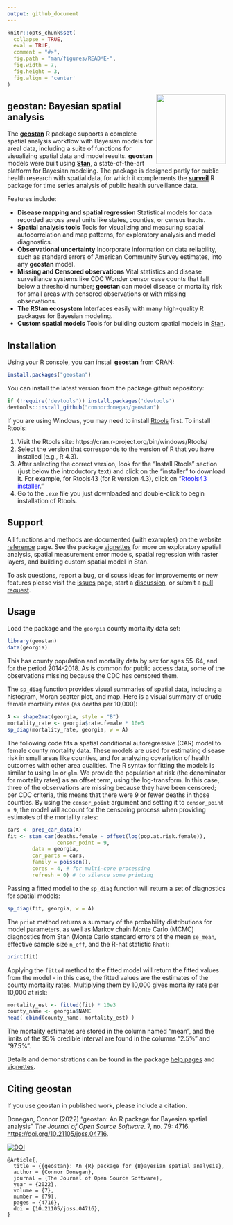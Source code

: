 ```yaml
---
output: github_document
---
```


<!-- README.md is generated from README.Rmd. Please edit that file -->

```r
knitr::opts_chunk$set(
  collapse = TRUE,
  eval = TRUE,
  comment = "#>",
  fig.path = "man/figures/README-",
  fig.width = 7,
  fig.height = 3,
  fig.align = 'center'
)
```
<img src="man/figures/logo.png" align="right" width="160" />

## geostan: Bayesian spatial analysis

The [**geostan**](https://connordonegan.github.io/geostan/) R package supports a complete spatial analysis workflow with Bayesian models for areal data, including a suite of functions for visualizing spatial data and model results. **geostan** models were built using [**Stan**](https://mc-stan.org), a state-of-the-art platform for Bayesian modeling. The package is designed partly for public health research with spatial data, for which it complements the [**surveil**](https://connordonegan.github.io/surveil/) R package for time series analysis of public health surveillance data.

Features include:

* **Disease mapping and spatial regression** Statistical models for data recorded across areal units like states, counties, or census tracts.
* **Spatial analysis tools** Tools for visualizing and measuring spatial autocorrelation and map patterns, for exploratory analysis and model diagnostics.  
* **Observational uncertainty** Incorporate information on data reliability, such as standard errors of American Community Survey estimates, into any **geostan** model.
* **Missing and Censored observations** Vital statistics and disease surveillance systems like CDC Wonder censor case counts that fall below a threshold number; **geostan** can model disease or mortality risk for small areas with censored observations or with missing observations.
* **The RStan ecosystem** Interfaces easily with many high-quality R packages for Bayesian modeling.
* **Custom spatial models** Tools for building custom spatial models in [Stan](https://mc-stan.org/).

## Installation

Using your R console, you can install **geostan** from CRAN:

``` r
install.packages("geostan")
```

You can install the latest version from the package github repository:

```r
if (!require('devtools')) install.packages('devtools')
devtools::install_github("connordonegan/geostan")
```

If you are using Windows, you may need to install [Rtools](https://cran.r-project.org/bin/windows/Rtools/) first. To install Rtools:

1. Visit the Rtools site: https://cran.r-project.org/bin/windows/Rtools/
2. Select the version that corresponds to the version of R that you have installed (e.g., R 4.3).
3. After selecting the correct version, look for the "Install Rtools" section (just below the introductory text) and click on the "installer" to download it. For example, for Rtools43 (for R version 4.3), click on "<span style="color:blue">Rtools43 installer</span>."
4. Go to the `.exe` file you just downloaded and double-click to begin installation of Rtools.

## Support

All functions and methods are documented (with examples) on the website [reference](https://connordonegan.github.io/geostan/reference/index.html) page. See the package [vignettes](https://connordonegan.github.io/geostan/articles/index.html) for more on exploratory spatial analysis, spatial measurement error models, spatial regression with raster layers, and building custom spatial model in Stan.

To ask questions, report a bug, or discuss ideas for improvements or new features please visit the [issues](https://github.com/ConnorDonegan/geostan/issues) page, start a [discussion](https://github.com/ConnorDonegan/geostan/discussions), or submit a [pull request](https://github.com/ConnorDonegan/geostan/pulls).

## Usage

Load the package and the `georgia` county mortality data set:
```r
library(geostan)
data(georgia)
```

This has county population and mortality data by sex for ages 55-64, and for the period 2014-2018. As is common for public access data, some of the observations missing because the CDC has censored them. 

The `sp_diag` function provides visual summaries of spatial data, including a histogram, Moran scatter plot, and map. Here is a visual summary of crude female mortality rates (as deaths per 10,000):

```r
A <- shape2mat(georgia, style = "B")
mortality_rate <- georgia$rate.female * 10e3
sp_diag(mortality_rate, georgia, w = A)
```

The following code fits a spatial conditional autoregressive (CAR) model to female county mortality data. These models are used for estimating disease risk in small areas like counties, and for analyzing covariation of health outcomes with other area qualities. The R syntax for fitting the models is similar to using `lm` or `glm`. We provide the population at risk (the denominator for mortality rates) as an offset term, using the log-transform. In this case, three of the observations are missing because they have been censored; per CDC criteria, this means that there were 9 or fewer deaths in those counties. By using the `censor_point` argument and setting it to `censor_point = 9`, the model will account for the censoring process when providing estimates of the mortality rates:

```r
cars <- prep_car_data(A)
fit <- stan_car(deaths.female ~ offset(log(pop.at.risk.female)),
                censor_point = 9,
		data = georgia,
		car_parts = cars,
		family = poisson(),
		cores = 4, # for multi-core processing
		refresh = 0) # to silence some printing
```

Passing a fitted model to the `sp_diag` function will return a set of diagnostics for spatial models:

```r
sp_diag(fit, georgia, w = A)
```

The `print` method returns a summary of the probability distributions for model parameters, as well as Markov chain Monte Carlo (MCMC) diagnostics from Stan (Monte Carlo standard errors of the mean `se_mean`, effective sample size `n_eff`, and the R-hat statistic `Rhat`):

```r
print(fit)
```

Applying the `fitted` method to the fitted model will return the fitted values from the model - in this case, the fitted values are the estimates of the county mortality rates. Multiplying them by 10,000 gives mortality rate per 10,000 at risk:

```r
mortality_est <- fitted(fit) * 10e3
county_name <- georgia$NAME
head( cbind(county_name, mortality_est) )
```

The mortality estimates are stored in the column named "mean", and the limits of the 95\% credible interval are found in the columns "2.5%" and "97.5%".

Details and demonstrations can be found in the package [help pages](https://connordonegan.github.io/geostan/reference/index.html) and [vignettes](https://connordonegan.github.io/geostan/articles/index.html).

## Citing geostan

If you use geostan in published work, please include a citation.

Donegan, Connor (2022) "geostan: An R package for Bayesian spatial analysis" *The Journal of Open Source Software*. 7, no. 79: 4716. [https://doi.org/10.21105/joss.04716](https://doi.org/10.21105/joss.04716).

[![DOI](https://joss.theoj.org/papers/10.21105/joss.04716/status.svg)](https://doi.org/10.21105/joss.04716)

```
@Article{,
  title = {{geostan}: An {R} package for {B}ayesian spatial analysis},
  author = {Connor Donegan},
  journal = {The Journal of Open Source Software},
  year = {2022},
  volume = {7},
  number = {79},
  pages = {4716},
  doi = {10.21105/joss.04716},
}
```

